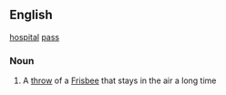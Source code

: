 ==English==
[[hospital]] [[pass]]
===Noun===
# A [[throw]] of a [[Frisbee]] that stays in the air a long time